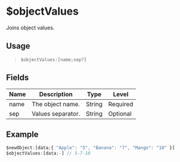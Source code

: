# $objectValues
Joins object values.

## Usage
> `$objectValues:[name;sep?]`

## Fields
| Name  | Description           | Type   | Level    |
| ----- | --------------------- | ------ | -------- |
| name  | The object name.      | String | Required |
| sep   | Values separator.     | String | Optional |

## Example
```js
$newObject:[data;{ "Apple": "5", "Banana": "7", "Mango": "10" }]
$objectValues:[data;-] // 5-7-10
```